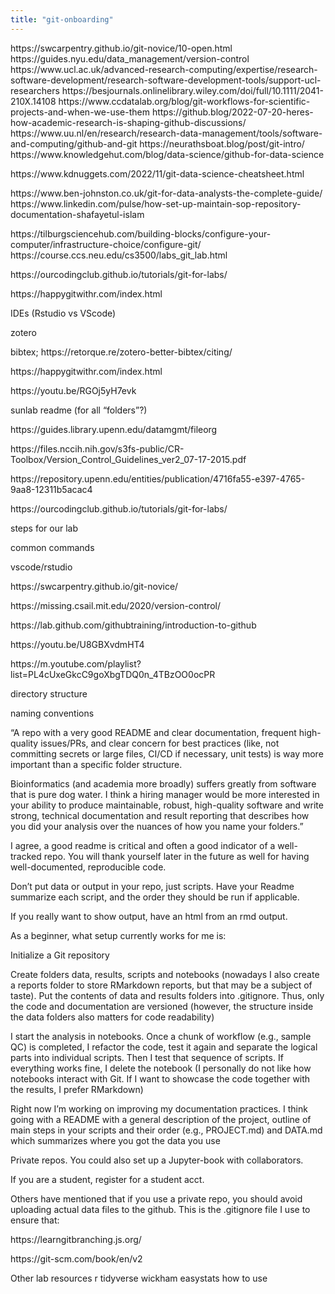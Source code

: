 ```yaml
---
title: "git-onboarding"
---
```


https://swcarpentry.github.io/git-novice/10-open.html
https://guides.nyu.edu/data_management/version-control
https://www.ucl.ac.uk/advanced-research-computing/expertise/research-software-development/research-software-development-tools/support-ucl-researchers
https://besjournals.onlinelibrary.wiley.com/doi/full/10.1111/2041-210X.14108
https://www.ccdatalab.org/blog/git-workflows-for-scientific-projects-and-when-we-use-them
https://github.blog/2022-07-20-heres-how-academic-research-is-shaping-github-discussions/
https://www.uu.nl/en/research/research-data-management/tools/software-and-computing/github-and-git
https://neurathsboat.blog/post/git-intro/
https://www.knowledgehut.com/blog/data-science/github-for-data-science

https://www.kdnuggets.com/2022/11/git-data-science-cheatsheet.html

https://www.ben-johnston.co.uk/git-for-data-analysts-the-complete-guide/
https://www.linkedin.com/pulse/how-set-up-maintain-sop-repository-documentation-shafayetul-islam

https://tilburgsciencehub.com/building-blocks/configure-your-computer/infrastructure-choice/configure-git/
https://course.ccs.neu.edu/cs3500/labs_git_lab.html

https://ourcodingclub.github.io/tutorials/git-for-labs/

https://happygitwithr.com/index.html








IDEs (Rstudio vs VScode)

zotero

bibtex; https://retorque.re/zotero-better-bibtex/citing/

https://happygitwithr.com/index.html

https://youtu.be/RGOj5yH7evk

sunlab readme (for all "folders"?)

https://guides.library.upenn.edu/datamgmt/fileorg

https://files.nccih.nih.gov/s3fs-public/CR-Toolbox/Version_Control_Guidelines_ver2_07-17-2015.pdf

https://repository.upenn.edu/entities/publication/4716fa55-e397-4765-9aa8-12311b5acac4

https://ourcodingclub.github.io/tutorials/git-for-labs/

steps for our lab

common commands

vscode/rstudio

https://swcarpentry.github.io/git-novice/

https://missing.csail.mit.edu/2020/version-control/

https://lab.github.com/githubtraining/introduction-to-github

https://youtu.be/U8GBXvdmHT4

https://m.youtube.com/playlist?list=PL4cUxeGkcC9goXbgTDQ0n_4TBzOO0ocPR

directory structure

naming conventions


"A repo with a very good README and clear documentation, frequent high-quality issues/PRs, and clear concern for best practices (like, not committing secrets or large files, CI/CD if necessary, unit tests) is way more important than a specific folder structure.

Bioinformatics (and academia more broadly) suffers greatly from software that is pure dog water. I think a hiring manager would be more interested in your ability to produce maintainable, robust, high-quality software and write strong, technical documentation and result reporting that describes how you did your analysis over the nuances of how you name your folders."

I agree, a good readme is critical and often a good indicator of a well-tracked repo. You will thank yourself later in the future as well for having well-documented, reproducible code.


Don't put data or output in your repo, just scripts. Have your Readme summarize each script, and the order they should be run if applicable.

If you really want to show output, have an html from an rmd output.


As a beginner, what setup currently works for me is:

Initialize a Git repository

Create folders data, results, scripts and notebooks (nowadays I also create a reports folder to store RMarkdown reports, but that may be a subject of taste). Put the contents of data and results folders into .gitignore. Thus, only the code and documentation are versioned (however, the structure inside the data folders also matters for code readability)

I start the analysis in notebooks. Once a chunk of workflow (e.g., sample QC) is completed, I refactor the code, test it again and separate the logical parts into individual scripts. Then I test that sequence of scripts. If everything works fine, I delete the notebook (I personally do not like how notebooks interact with Git. If I want to showcase the code together with the results, I prefer RMarkdown)

Right now I'm working on improving my documentation practices. I think going with a README with a general description of the project, outline of main steps in your scripts and their order (e.g., PROJECT.md) and DATA.md which summarizes where you got the data you use

Private repos. You could also set up a Jupyter-book with collaborators.

If you are a student, register for a student acct.

Others have mentioned that if you use a private repo, you should avoid uploading actual data files to the github. This is the .gitignore file I use to ensure that:

https://learngitbranching.js.org/

https://git-scm.com/book/en/v2

Other lab resources
r
tidyverse
wickham
easystats
how to use















